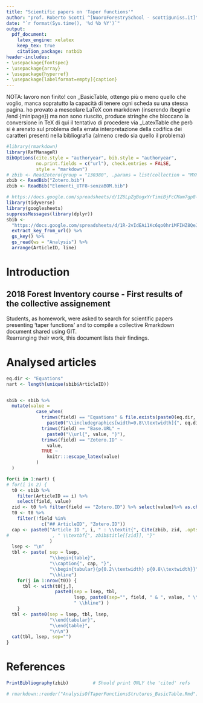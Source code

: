```yaml
---
title: "Scientific papers on 'Taper functions'"
author: "prof. Roberto Scotti ^[NuoroForestrySchool - scotti@uniss.it]"
date: "`r format(Sys.time(), '%d %b %Y')`"
output:
  pdf_document:
    latex_engine: xelatex
    keep_tex: true
    citation_package: natbib
header-includes:
- \usepackage{fontspec}
- \usepackage{array}
- \usepackage{hyperref}
- \usepackage[labelformat=empty]{caption}
---
```


NOTA: lavoro non finito!
con _BasicTable, ottengo più o meno quello che voglio, manca sopratutto la capacità di tenere ogni scheda su una stessa pagina.
ho provato a mescolare LaTeX con markdown (inserendo /begni e /end {minipage}) ma non sono riuscito, produce stringhe che bloccano la conversione in TeX
di qui il tentativo di procedere via _LatexTable
che però si è arenato sul problema della errata interpretazione della codifica dei caratteri presenti nella bibliografia (almeno credo sia quello il problema)


```r
#library(rmarkdown)
library(RefManageR)
BibOptions(cite.style = "authoryear", bib.style = "authoryear",
           no.print.fields = c("url"), check.entries = FALSE, 
           style = "markdown")
# zbib <- ReadZotero(group = "130380", .params = list(collection = "MYKE5653"), temp.file = "Zotero.bib", delete.file = F)
zbib <- ReadBib("Zotero.bib")
zbib <- ReadBib("Elementi_UTF8-senzaBOM.bib")


```
   
```r
# https://docs.google.com/spreadsheets/d/1Z6LpZgBogxYrTimiBjFcCMam7gp8-YNeH2sdAiNf8i4/edit#gid=0 
library(tidyverse)
library(googlesheets)
suppressMessages(library(dplyr))
sbib <- 
  "https://docs.google.com/spreadsheets/d/1R-2vIdEAi1Kc6qo0hriMFIHZ8QeJSu-mPJDHJsecLDI/edit#gid=948369352" %>% 
  extract_key_from_url() %>%
  gs_key() %>%
  gs_read(ws = "Analysis") %>%
  arrange(ArticleID, line)

```

# Introduction

## 2018 Forest Inventory course - First results of the collective assignement  

Students, as homework, were asked to search for scientific papers presenting 'taper functions' and to compile a collective Rmarkdown document shared using GIT.  
Rearranging their work, this document lists their findings.  

# Analysed articles
\renewcommand{\arraystretch}{2}

```r

eq.dir <- "Equations"
nart <- length(unique(sbib$ArticleID))


sbib <- sbib %>%
  mutate(value = 
           case_when(
             trimws(field) == "Equations" & file.exists(paste0(eq.dir, "/", value)) ~
               paste0("\\includegraphics[width=0.8\\textwidth]{", eq.dir, "/", value, "}"),
             trimws(field) == "Base.URL" ~
               paste0("\\url{", value, "}"),
             trimws(field) == "Zotero.ID" ~
               value,
             TRUE ~ 
               knitr:::escape_latex(value)
           )
  )

for(i in 1:nart) {
# for(i in 2) {
  t0 <- sbib %>%
    filter(ArticleID == i) %>%
    select(field, value)
  zid <- t0 %>% filter(field == "Zotero.ID") %>% select(value)%>% as.character()
  t0 <- t0 %>%
    filter(!field %in% 
             c("## ArticleID", "Zotero.ID"))
  cap <- paste0("Article ID ", i, " : \\textit{", Cite(zbib, zid, .opts = list(hyperlink = F )), "}\\\\"
#                , " \\textbf{", zbib$title[[zid]], "}"
                )
  lsep <- "\n"
  tbl <- paste( sep = lsep,
                "\\begin{table}",
                "\\caption{", cap, "}",
                "\\begin{tabular}{p{0.2\\textwidth} p{0.8\\textwidth}}",
                "\\hline")
    for(j in 1:nrow(t0)) {
      tbl <- with(t0[j,], 
                  paste0(sep = lsep, tbl,
                         lsep, paste0(sep="", field, " & ", value, " \\\\"), 
                         " \\hline") )
    }
  tbl <- paste0(sep = lsep, tbl, lsep,
                "\\end{tabular}",
                "\\end{table}",
                "\n\n")
  cat(tbl, lsep, sep="")
}

```
\clearpage  

# References
```r
PrintBibliography(zbib)         # Should print ONLY the 'cited' refs

# rmarkdown::render("AnalysisOfTaperFunctionsStrutures_BasicTable.Rmd")
```
